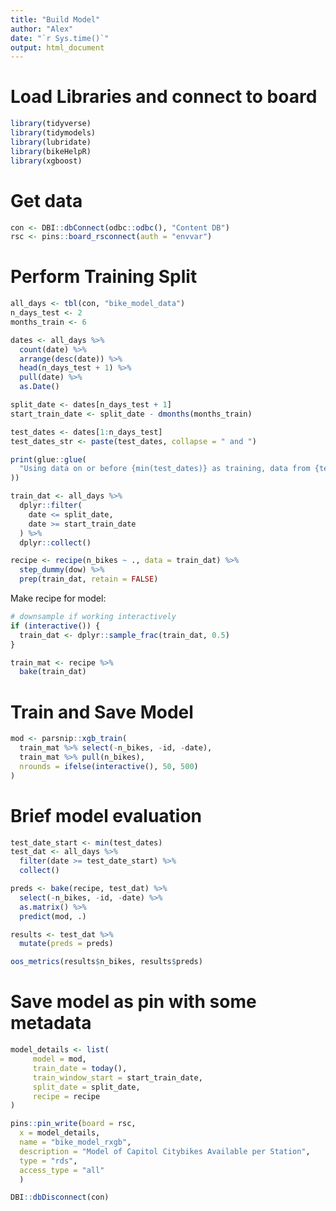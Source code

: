 ```yaml
---
title: "Build Model"
author: "Alex"
date: "`r Sys.time()`"
output: html_document
---
```


# Load Libraries and connect to board
```r
library(tidyverse)
library(tidymodels)
library(lubridate)
library(bikeHelpR)
library(xgboost)
```

# Get data
```r
con <- DBI::dbConnect(odbc::odbc(), "Content DB")
rsc <- pins::board_rsconnect(auth = "envvar")
```


# Perform Training Split

```r
all_days <- tbl(con, "bike_model_data")
n_days_test <- 2
months_train <- 6

dates <- all_days %>% 
  count(date) %>%
  arrange(desc(date)) %>%
  head(n_days_test + 1) %>%
  pull(date) %>%
  as.Date()

split_date <- dates[n_days_test + 1]
start_train_date <- split_date - dmonths(months_train)

test_dates <- dates[1:n_days_test]
test_dates_str <- paste(test_dates, collapse = " and ")

print(glue::glue(
  "Using data on or before {min(test_dates)} as training, data from {test_dates_str} to test."
))

train_dat <- all_days %>% 
  dplyr::filter(
    date <= split_date, 
    date >= start_train_date
  ) %>% 
  dplyr::collect()

recipe <- recipe(n_bikes ~ ., data = train_dat) %>%
  step_dummy(dow) %>%
  prep(train_dat, retain = FALSE)
```


Make recipe for model:

```r
# downsample if working interactively
if (interactive()) {
  train_dat <- dplyr::sample_frac(train_dat, 0.5)
}

train_mat <- recipe %>%
  bake(train_dat)
```

# Train and Save Model

```r
mod <- parsnip::xgb_train(
  train_mat %>% select(-n_bikes, -id, -date), 
  train_mat %>% pull(n_bikes), 
  nrounds = ifelse(interactive(), 50, 500)
)
```
# Brief model evaluation

```r
test_date_start <- min(test_dates)
test_dat <- all_days %>% 
  filter(date >= test_date_start) %>% 
  collect()

preds <- bake(recipe, test_dat) %>%
  select(-n_bikes, -id, -date) %>% 
  as.matrix() %>% 
  predict(mod, .)

results <- test_dat %>% 
  mutate(preds = preds)

oos_metrics(results$n_bikes, results$preds)
```

# Save model as pin with some metadata

```r
model_details <- list(
     model = mod,
     train_date = today(),
     train_window_start = start_train_date,
     split_date = split_date, 
     recipe = recipe
)

pins::pin_write(board = rsc,
  x = model_details, 
  name = "bike_model_rxgb", 
  description = "Model of Capitol Citybikes Available per Station",
  type = "rds", 
  access_type = "all"
  )
```

```r
DBI::dbDisconnect(con)
```
